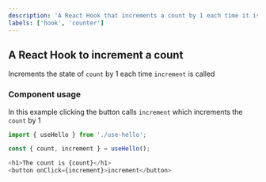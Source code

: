 ```yaml
---
description: 'A React Hook that increments a count by 1 each time it is called.'
labels: ['hook', 'counter']
---
```



## A React Hook to increment a count

Increments the state of `count` by 1 each time `increment` is called

### Component usage

In this example clicking the button calls `increment` which increments the `count` by 1

```js
import { useHello } from './use-hello';

const { count, increment } = useHello();

<h1>The count is {count}</h1>
<button onClick={increment}>increment</button>
```
